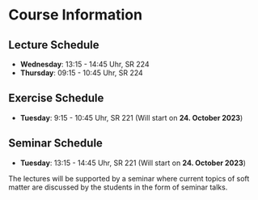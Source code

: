 # Course Information {.unnumbered}

## Lecture Schedule

- **Wednesday**: 13:15 - 14:45 Uhr, SR 224
- **Thursday**: 09:15 - 10:45 Uhr, SR 224

## Exercise Schedule

- **Tuesday**: 9:15 - 10:45 Uhr, SR 221 (Will start on **24. October 2023**)

## Seminar Schedule

- **Tuesday**: 13:15 - 14:45 Uhr, SR 221 (Will start on **24. October 2023**)

The lectures will be supported by a seminar where current topics of soft matter are discussed by the students in the form of seminar talks.


